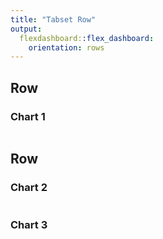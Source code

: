 ```yaml
---
title: "Tabset Row"
output:
  flexdashboard::flex_dashboard:
    orientation: rows
---
```


Row
-------------------------------------

### Chart 1

```r
```

Row {.tabset .tabset-fade}
-------------------------------------

### Chart 2

```r
```

### Chart 3

```r
```